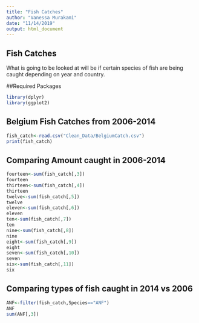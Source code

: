```yaml
---
title: "Fish Catches"
author: "Vanessa Murakami"
date: "11/14/2019"
output: html_document
---
```


## Fish Catches
What is going to be looked at will be if certain species of fish are being caught depending on year and country.

##Required Packages

```r
library(dplyr)
library(ggplot2)
```


## Belgium Fish Catches from 2006-2014

```r
fish_catch<-read.csv("Clean_Data/BelgiumCatch.csv")
print(fish_catch)
```

## Comparing Amount caught in 2006-2014

```r
fourteen<-sum(fish_catch[,3])
fourteen
thirteen<-sum(fish_catch[,4])
thirteen
twelve<-sum(fish_catch[,5])
twelve
eleven<-sum(fish_catch[,6])
eleven
ten<-sum(fish_catch[,7])
ten
nine<-sum(fish_catch[,8])
nine
eight<-sum(fish_catch[,9])
eight
seven<-sum(fish_catch[,10])
seven
six<-sum(fish_catch[,11])
six
```









## Comparing types of fish caught in 2014 vs 2006

```r
ANF<-filter(fish_catch,Species=="ANF")
ANF
sum(ANF[,3])
```


